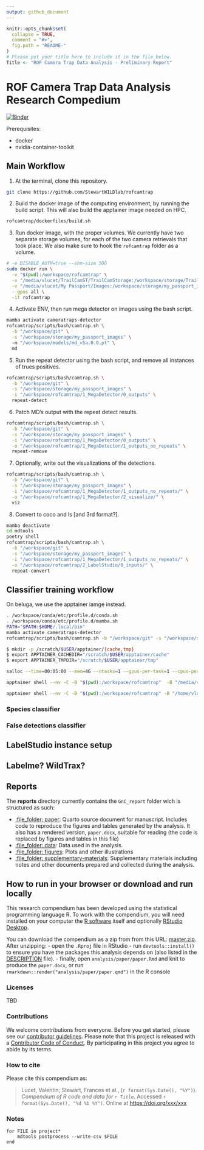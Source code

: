 ```yaml
---
output: github_document
---
```


<!-- README.md is generated from README.Rmd. Please edit that file -->

```r
knitr::opts_chunk$set(
  collapse = TRUE,
  comment = "#>",
  fig.path = "README-"
)
# Please put your title here to include it in the file below.
Title <- "ROF Camera Trap Data Analysis - Preliminary Report"
```

# ROF Camera Trap Data Analysis Research Compedium 

[![Binder](https://mybinder.org/badge_logo.svg)](https://mybinder.org/v2/gh/StewartWILDlab/rofcamtrap/main?urlpath=rstudio)

Prerequisites:

  - docker
  - nvidia-container-toolkit

## Main Workflow

1. At the terminal, clone this repository.

```bash
git clone https://github.com/StewartWILDlab/rofcamtrap
```

2. Build the docker image of the computing environment, by running the build script. This will also build the apptainer image needed on HPC.

```bash
rofcamtrap/dockerfiles/build.sh
```

3. Run docker image, with the proper volumes. We currently have two separate storage volumes, for each of the two camera retrievals that took place. We also make sure to hook the `rofcamtrap` folder as a volume.

```bash
# -e DISABLE_AUTH=true --shm-size 50G
sudo docker run \
  -v "$(pwd):/workspace/rofcamtrap" \
  -v "/media/vlucet/TrailCamST/TrailCamStorage:/workspace/storage/TrailCamStorage" \
  -v "/media/vlucet/My Passport/Images:/workspace/storage/my_passport_images" \
  --gpus all \
  -it rofcamtrap
```

4. Activate ENV, then run mega detector on images using the bash script.

```bash
mamba activate cameratraps-detector
rofcamtrap/scripts/bash/camtrap.sh \
  -b "/workspace/git" \
  -s "/workspace/storage/my_passport_images" \ 
  -m "/workspace/models/md_v5a.0.0.pt" \
  md
```

5. Run the repeat detector using the bash script, and remove all instances of trues positives.

```bash
rofcamtrap/scripts/bash/camtrap.sh \
  -b "/workspace/git" \
  -s "/workspace/storage/my_passport_images" \
  -i "/workspace/rofcamtrap/1_MegaDetector/0_outputs" \
  repeat-detect
```

6. Patch MD's output with the repeat detect results.

```bash
rofcamtrap/scripts/bash/camtrap.sh \
  -b "/workspace/git" \
  -s "/workspace/storage/my_passport_images" \
  -i "/workspace/rofcamtrap/1_MegaDetector/0_outputs" \
  -o "/workspace/rofcamtrap/1_MegaDetector/1_outputs_no_repeats" \
  repeat-remove
```

7. Optionally, write out the visualizations of the detections.

```bash
rofcamtrap/scripts/bash/camtrap.sh \
  -b "/workspace/git" \
  -s "/workspace/storage/my_passport_images" \
  -i "/workspace/rofcamtrap/1_MegaDetector/1_outputs_no_repeats/" \
  -o "/workspace/rofcamtrap/1_MegaDetector/2_visualize/" \
  viz
```

8. Convert to coco and ls [and 3rd format?].

```bash
mamba deactivate 
cd mdtools
poetry shell
rofcamtrap/scripts/bash/camtrap.sh \
  -b "/workspace/git" \
  -s "/workspace/storage/my_passport_images" \
  -i "/workspace/rofcamtrap/1_MegaDetector/1_outputs_no_repeats/" \
  -o "/workspace/rofcamtrap/2_LabelStudio/0_inputs/" \
  repeat-convert
```

## Classifier training workflow   

On beluga, we use the apptainer iamge instead.

```bash
. /workspace/conda/etc/profile.d/conda.sh 
. /workspace/conda/etc/profile.d/mamba.sh
PATH="$PATH:$HOME/.local/bin"
mamba activate cameratraps-detector
rofcamtrap/scripts/bash/camtrap.sh -b "/workspace/git" -s "/workspace/storage/my_passport_images" -m "/workspace/models/md_v5a.0.0.pt" md

$ mkdir -p /scratch/$USER/apptainer/{cache,tmp}
$ export APPTAINER_CACHEDIR="/scratch/$USER/apptainer/cache"
$ export APPTAINER_TMPDIR="/scratch/$USER/apptainer/tmp"

salloc --time=00:05:00 --mem=4G --ntasks=1 --gpus-per-task=1 --cpus-per-task=1 --account=rrg-fstewart

apptainer shell --nv -C -B "$(pwd):/workspace/rofcamtrap"  -B "/media/vlucet/TrailCamST/TrailCamStorage:/workspace/storage/TrailCamStorage"  -B "/media/vlucet/My Passport/Images:/workspace/storage/my_passport_images" rofcamtrap.sif

apptainer shell --nv -C -B "$(pwd):/workspace/rofcamtrap" -B "/home/vlucet/projects/rrg-fstewart/vlucet:/workspace/project/" rofcamtrap.sif
```

### Species classifier

### False detections classifier

## LabelStudio instance setup

## Labelme? WildTrax?

## Reports

The **reports** directory currently contains the `GnC_report` folder wich is structured as such:

  - [:file\_folder: paper](/analysis/paper): Quarto source document
    for manuscript. Includes code to reproduce the figures and tables
    generated by the analysis. It also has a rendered version,
    `paper.docx`, suitable for reading (the code is replaced by figures
    and tables in this file)
  - [:file\_folder: data](/analysis/data): Data used in the analysis.
  - [:file\_folder: figures](/analysis/figures): Plots and other
    illustrations
  - [:file\_folder: supplementary-materials](/analysis/supplementary-materials):
    Supplementary materials including notes and other documents
    prepared and collected during the analysis.

## How to run in your browser or download and run locally

This research compendium has been developed using the statistical programming
language R. To work with the compendium, you will need
installed on your computer the [R software](https://cloud.r-project.org/)
itself and optionally [RStudio Desktop](https://rstudio.com/products/rstudio/download/).

You can download the compendium as a zip from from this URL:
[master.zip](/archive/main.zip). After unzipping:
- open the `.Rproj` file in RStudio
- run `devtools::install()` to ensure you have the packages this analysis depends on (also listed in the
[DESCRIPTION](/DESCRIPTION) file).
- finally, open `analysis/paper/paper.Rmd` and knit to produce the `paper.docx`, or run `rmarkdown::render("analysis/paper/paper.qmd")` in the R console

### Licenses

TBD

<!-- **Text and figures :**  [CC-BY-4.0](http://creativecommons.org/licenses/by/4.0/) 

**Code :** See the [DESCRIPTION](DESCRIPTION) file

**Data :** [CC-0](http://creativecommons.org/publicdomain/zero/1.0/) attribution requested in reuse -->

### Contributions

We welcome contributions from everyone. Before you get started, please see our [contributor guidelines](CONTRIBUTING.md). Please note that this project is released with a [Contributor Code of Conduct](CONDUCT.md). By participating in this project you agree to abide by its terms.

### How to cite

Please cite this compendium as:

> Lucet, Valentin; Stewart, Frances et al., (`r format(Sys.Date(), "%Y")`). _Compendium of R code and data for `r Title`_. Accessed `r format(Sys.Date(), "%d %b %Y")`. Online at <https://doi.org/xxx/xxx>

### Notes

```
for FILE in project*
    mdtools postprocess --write-csv $FILE
end
```

<!-- This repository contains the data and code for our paper:

> Authors, (YYYY). _`r Title`_. Name of journal/book <https://doi.org/xxx/xxx>

Our pre-print is online here:

> Authors, (YYYY). _`r Title`_. Name of journal/book, Accessed `r format(Sys.Date(), "%d %b %Y")`. Online at <https://doi.org/xxx/xxx> -->
